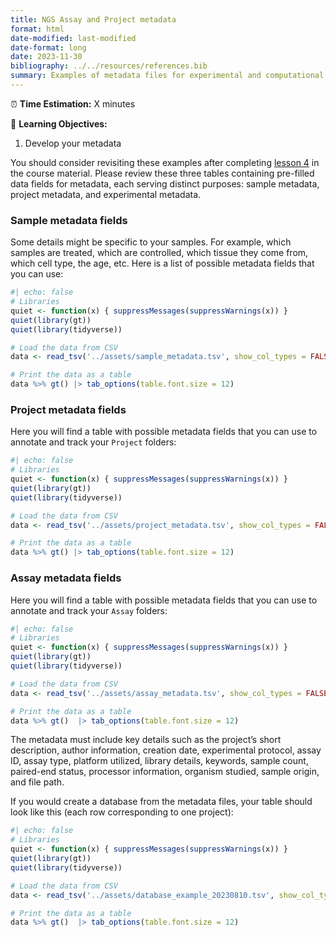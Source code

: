 ```yaml
---
title: NGS Assay and Project metadata 
format: html
date-modified: last-modified
date-format: long
date: 2023-11-30
bibliography: ../../resources/references.bib
summary: Examples of metadata files for experimental and computational purposes. 
---
```



:::{.callout-note title="Section Overview"}

⏰ **Time Estimation:** X minutes  

💬 **Learning Objectives:**   

1. Develop your metadata 
:::

You should consider revisiting these examples after completing [lesson 4](../04_metadata.qmd) in the course material. Please review these three tables containing pre-filled data fields for metadata, each serving distinct purposes: sample metadata, project metadata, and experimental metadata.

### Sample metadata fields

Some details might be specific to your samples. For example, which samples are treated, which are controlled, which tissue they come from, which cell type, the age, etc. Here is a list of possible metadata fields that you can use:

```r
#| echo: false
# Libraries
quiet <- function(x) { suppressMessages(suppressWarnings(x)) }
quiet(library(gt))
quiet(library(tidyverse))

# Load the data from CSV
data <- read_tsv('../assets/sample_metadata.tsv', show_col_types = FALSE)

# Print the data as a table
data %>% gt() |> tab_options(table.font.size = 12)
```

### Project metadata fields

Here you will find a table with possible metadata fields that you can use to annotate and track your `Project` folders:

```r
#| echo: false
# Libraries
quiet <- function(x) { suppressMessages(suppressWarnings(x)) }
quiet(library(gt))
quiet(library(tidyverse))

# Load the data from CSV
data <- read_tsv('../assets/project_metadata.tsv', show_col_types = FALSE)

# Print the data as a table
data %>% gt() |> tab_options(table.font.size = 12)
```

### Assay metadata fields

Here you will find a table with possible metadata fields that you can use to annotate and track your `Assay` folders:

```r
#| echo: false
# Libraries
quiet <- function(x) { suppressMessages(suppressWarnings(x)) }
quiet(library(gt))
quiet(library(tidyverse))

# Load the data from CSV
data <- read_tsv('../assets/assay_metadata.tsv', show_col_types = FALSE)

# Print the data as a table
data %>% gt()  |> tab_options(table.font.size = 12)
```

The metadata must include key details such as the project's short description, author information, creation date, experimental protocol, assay ID, assay type, platform utilized, library details, keywords, sample count, paired-end status, processor information, organism studied, sample origin, and file path. 

If you would create a database from the metadata files, your table should look like this (each row corresponding to one project):


```r
#| echo: false
# Libraries
quiet <- function(x) { suppressMessages(suppressWarnings(x)) }
quiet(library(gt))
quiet(library(tidyverse))

# Load the data from CSV
data <- read_tsv('../assets/database_example_20230810.tsv', show_col_types = FALSE)

# Print the data as a table
data %>% gt()  |> tab_options(table.font.size = 12)
```
